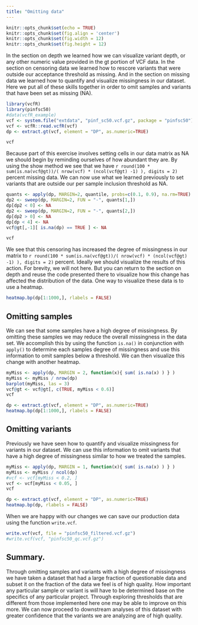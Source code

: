 ```yaml
---
title: "Omitting data"
---
```



```r
knitr::opts_chunk$set(echo = TRUE)
knitr::opts_chunk$set(fig.align = 'center')
knitr::opts_chunk$set(fig.width = 12)
knitr::opts_chunk$set(fig.height = 12)
```


In the section on depth we learned how we can visualize variant depth, or any other numeric value provided in the gt portion of VCF data.
In the section on censoring data we learned how to rescore variants that were outside our acceptance threshold as missing.
And in the section on missing data we learned how to quantify and visualize missingness in our dataset.
Here we put all of these skills together in order to omit samples and variants that have been set as missing (NA).


```r
library(vcfR)
library(pinfsc50)
#data(vcfR_example)
vcf <- system.file("extdata", "pinf_sc50.vcf.gz", package = "pinfsc50")
vcf <- vcfR::read.vcfR(vcf)
dp <- extract.gt(vcf, element = "DP", as.numeric=TRUE)
```


```r
vcf
```


Because part of this exercise involves setting cells in our data matrix as NA we should begin by reminding ourselves of how abundant they are.
By using the show method we see that we have `r round(100 * sum(is.na(vcf@gt))/( nrow(vcf) * (ncol(vcf@gt) -1) ), digits = 2)` percent missing data.
We can now use what we learned previously to set variants that are outside our per sample inclusion threshold as NA.


```r
quants <- apply(dp, MARGIN=2, quantile, probs=c(0.1, 0.9), na.rm=TRUE)
dp2 <- sweep(dp, MARGIN=2, FUN = "-", quants[1,])
dp[dp2 < 0] <- NA
dp2 <- sweep(dp, MARGIN=2, FUN = "-", quants[2,])
dp[dp2 > 0] <- NA
dp[dp < 4] <- NA
vcf@gt[,-1][ is.na(dp) == TRUE ] <- NA
```


```r
vcf
```


We see that this censoring has increased the degree of missingness in our matrix to `r round(100 * sum(is.na(vcf@gt))/( nrow(vcf) * (ncol(vcf@gt) -1) ), digits = 2)` percent.
Ideally we should visualize the results of this action.
For brevity, we will not here.
But you can return to the section on depth and reuse the code presented there to visualize how this change has affected the distribution of the data.
One way to visualize these data is to use a heatmap.


```r
heatmap.bp(dp[1:1000,], rlabels = FALSE)
```


## Omitting samples

We can see that some samples have a high degree of missingness.
By omitting these samples we may reduce the overall missingness in the data set.
We accomplish this by using the function `is.na()` in conjunction with `apply()` to determine each samples degree of missingness and use this information to omit samples below a threshold.
We can then visualize this change with another heatmap.


```r
myMiss <- apply(dp, MARGIN = 2, function(x){ sum( is.na(x) ) } )
myMiss <- myMiss / nrow(dp)
barplot(myMiss, las = 3)
vcf@gt <- vcf@gt[, c(TRUE, myMiss < 0.6)]
vcf
```


```r
dp <- extract.gt(vcf, element = "DP", as.numeric=TRUE)
heatmap.bp(dp[1:1000,], rlabels = FALSE)
```


## Omitting variants


Previously we have seen how to quantify and visualize missingness for variants in our dataset.
We can use this information to omit variants that have a high degree of missingness similar to how we treated the samples.



```r
myMiss <- apply(dp, MARGIN = 1, function(x){ sum( is.na(x) ) } )
myMiss <- myMiss / ncol(dp)
#vcf <- vcf[myMiss < 0.2, ]
vcf <- vcf[myMiss < 0.05, ]
vcf
```


```r
dp <- extract.gt(vcf, element = "DP", as.numeric=TRUE)
heatmap.bp(dp, rlabels = FALSE)
```


When we are happy with our changes we can save our production data using the function `write.vcf`.

```r
write.vcf(vcf, file = "pinfsc50_filtered.vcf.gz")
#write.vcf(vcf, "pinfsc50_qc.vcf.gz")
```

## Summary.

Through omitting samples and variants with a high degree of missingness we have taken a dataset that had a large fraction of questionable data and subset it on the fraction of the data we feel is of high quality.
How important any particular sample or variant is will have to be determined base on the specifics of any particular project.
Through exploring thresholds that are different from those implemented here one may be able to improve on this more.
We can now proceed to downstream analyses of this dataset with greater confidence that the variants we are analyzing are of high quality.

